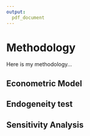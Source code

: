 ```yaml
---
output:
  pdf_document
---
```


# Methodology

Here is my methodology...

## Econometric Model

## Endogeneity test

## Sensitivity Analysis